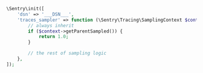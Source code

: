 ```php
\Sentry\init([
    'dsn' => '___DSN___',
    'traces_sampler' => function (\Sentry\Tracing\SamplingContext $context): float {
        // always inherit
        if ($context->getParentSampled()) {
            return 1.0;
        }

        // the rest of sampling logic
    },
]);
```
